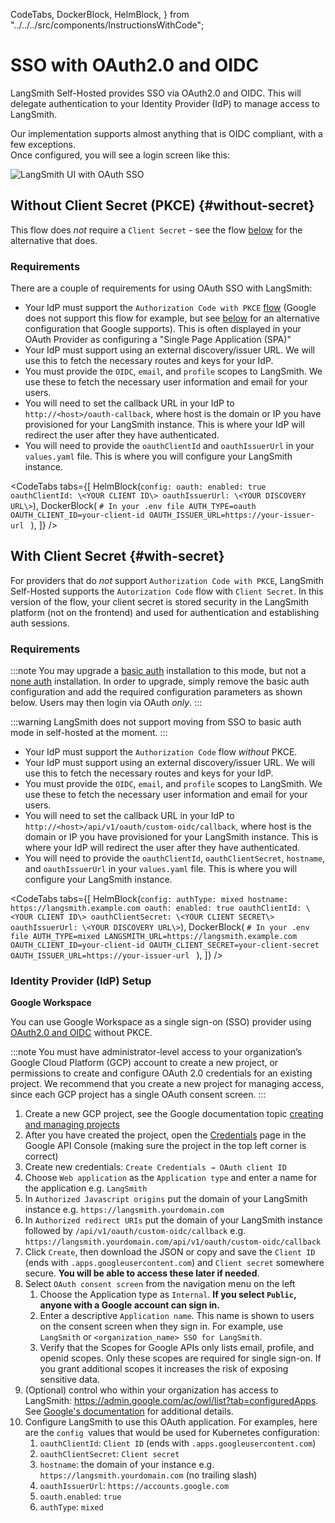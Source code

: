   CodeTabs,
  DockerBlock,
  HelmBlock,
} from "../../../src/components/InstructionsWithCode";

# SSO with OAuth2.0 and OIDC

LangSmith Self-Hosted provides SSO via OAuth2.0 and OIDC. This will delegate authentication to your Identity Provider (IdP) to manage access to LangSmith.

Our implementation supports almost anything that is OIDC compliant, with a few exceptions.  
Once configured, you will see a login screen like this:

![LangSmith UI with OAuth SSO](../static/langsmith_ui_sso.png)

## Without Client Secret (PKCE) {#without-secret}

This flow does _not_ require a `Client Secret` - see the flow [below](#with-secret) for the alternative that does.

### Requirements

There are a couple of requirements for using OAuth SSO with LangSmith:

- Your IdP must support the `Authorization Code with PKCE` [flow](https://www.oauth.com/oauth2-servers/pkce) (Google does not support this flow for example, but see [below](#with-secret) for an alternative configuration that Google supports). This is often displayed in your OAuth Provider as configuring a "Single Page Application (SPA)"
- Your IdP must support using an external discovery/issuer URL. We will use this to fetch the necessary routes and keys for your IdP.
- You must provide the `OIDC`, `email`, and `profile` scopes to LangSmith. We use these to fetch the necessary user information and email for your users.
- You will need to set the callback URL in your IdP to `http://<host>/oauth-callback`, where host is the domain or IP you have provisioned for your LangSmith instance. This is where your IdP will redirect the user after they have authenticated.
- You will need to provide the `oauthClientId` and `oauthIssuerUrl` in your `values.yaml` file. This is where you will configure your LangSmith instance.

<CodeTabs
  tabs={[
    HelmBlock(`config:
  oauth:
    enabled: true
    oauthClientId: \<YOUR CLIENT ID\>
    oauthIssuerUrl: \<YOUR DISCOVERY URL\>`),
    DockerBlock(
      `# In your .env file
AUTH_TYPE=oauth
OAUTH_CLIENT_ID=your-client-id
OAUTH_ISSUER_URL=https://your-issuer-url
    `
    ),
  ]}
/>

## With Client Secret {#with-secret}

For providers that do _not_ support `Authorization Code with PKCE`, LangSmith Self-Hosted supports the `Autorization Code` flow with `Client Secret`.
In this version of the flow, your client secret is stored security in the LangSmith platform (not on the frontend) and used for authentication and establishing auth sessions.

### Requirements

:::note
You may upgrade a [basic auth](./basic_auth.mdx) installation to this mode, but not a [none auth](../../reference/authentication_authorization/authentication_methods.mdx#none) installation.
In order to upgrade, simply remove the basic auth configuration and add the required configuration parameters as shown below. Users may then login via OAuth _only_.
:::

:::warning
LangSmith does not support moving from SSO to basic auth mode in self-hosted at the moment.
:::

- Your IdP must support the `Authorization Code` flow _without_ PKCE.
- Your IdP must support using an external discovery/issuer URL. We will use this to fetch the necessary routes and keys for your IdP.
- You must provide the `OIDC`, `email`, and `profile` scopes to LangSmith. We use these to fetch the necessary user information and email for your users.
- You will need to set the callback URL in your IdP to `http://<host>/api/v1/oauth/custom-oidc/callback`, where host is the domain or IP you have provisioned for your LangSmith instance. This is where your IdP will redirect the user after they have authenticated.
- You will need to provide the `oauthClientId`, `oauthClientSecret`, `hostname`, and `oauthIssuerUrl` in your `values.yaml` file. This is where you will configure your LangSmith instance.

<CodeTabs
  tabs={[
    HelmBlock(`config:
  authType: mixed
  hostname: https://langsmith.example.com
  oauth:
    enabled: true
    oauthClientId: \<YOUR CLIENT ID\>
    oauthClientSecret: \<YOUR CLIENT SECRET\>
    oauthIssuerUrl: \<YOUR DISCOVERY URL\>`),
    DockerBlock(
      `# In your .env file
AUTH_TYPE=mixed
LANGSMITH_URL=https://langsmith.example.com
OAUTH_CLIENT_ID=your-client-id
OAUTH_CLIENT_SECRET=your-client-secret
OAUTH_ISSUER_URL=https://your-issuer-url
    `
    ),
  ]}
/>

### Identity Provider (IdP) Setup

**Google Workspace**

You can use Google Workspace as a single sign-on (SSO) provider using [OAuth2.0 and OIDC](https://developers.google.com/identity/openid-connect/openid-connect) without PKCE.

:::note
You must have administrator-level access to your organization’s Google Cloud Platform (GCP) account to create a new project, or permissions to create and configure OAuth 2.0 credentials for an existing project. We recommend that you create a new project for managing access, since each GCP project has a single OAuth consent screen.
:::

1. Create a new GCP project, see the Google documentation topic [creating and managing projects](https://cloud.google.com/resource-manager/docs/creating-managing-projects)
1. After you have created the project, open the [Credentials](https://console.developers.google.com/apis/credentials) page in the Google API Console (making sure the project in the top left corner is correct)
1. Create new credentials: `Create Credentials → OAuth client ID`
1. Choose `Web application` as the `Application type` and enter a name for the application e.g. `LangSmith`
1. In `Authorized Javascript origins` put the domain of your LangSmith instance e.g. `https://langsmith.yourdomain.com`
1. In `Authorized redirect URIs` put the domain of your LangSmith instance followed by `/api/v1/oauth/custom-oidc/callback` e.g. `https://langsmith.yourdomain.com/api/v1/oauth/custom-oidc/callback`
1. Click `Create`, then download the JSON or copy and save the `Client ID` (ends with `.apps.googleusercontent.com`) and `Client secret` somewhere secure. **You will be able to access these later if needed**.
1. Select `OAuth consent screen` from the navigation menu on the left
   1. Choose the Application type as `Internal`. **If you select `Public`, anyone with a Google account can sign in.**
   1. Enter a descriptive `Application name`. This name is shown to users on the consent screen when they sign in. For example, use `LangSmith` or `<organization_name> SSO for LangSmith`.
   1. Verify that the Scopes for Google APIs only lists email, profile, and openid scopes. Only these scopes are required for single sign-on. If you grant additional scopes it increases the risk of exposing sensitive data.
1. (Optional) control who within your organization has access to LangSmith: https://admin.google.com/ac/owl/list?tab=configuredApps. See [Google's documentation](https://support.google.com/a/answer/7281227?hl=en&fl=1&sjid=9554153972856467090-NA) for additional details.
1. Configure LangSmith to use this OAuth application. For examples, here are the `config `values that would be used for Kubernetes configuration:
   1. `oauthClientId`: `Client ID` (ends with `.apps.googleusercontent.com`)
   1. `oauthClientSecret`: `Client secret`
   1. `hostname`: the domain of your instance e.g. `https://langsmith.yourdomain.com` (no trailing slash)
   1. `oauthIssuerUrl`: `https://accounts.google.com`
   1. `oauth.enabled`: `true`
   1. `authType`: `mixed`
